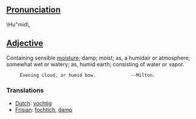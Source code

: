 ==[[Pronunciation]]==
\Hu"mid\,

==[[Adjective]]==

Containing sensible [[moisture]]; damp; moist; as, a humidair or atmosphere; somewhat wet or watery; as, humid earth; consisting of water or vapor.

      Evening cloud, or humid bow.             --Milton.

===Translations===

*[[Dutch]]: [[vochtig]]
*[[Frisian]]: [[fochtich]], [[damp]]